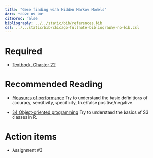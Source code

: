 ```yaml
---
title: "Gene finding with Hidden Markov Models"
date: "2020-09-08"
citeproc: false
bibliography: ../../static/bib/references.bib
csl: ../../static/bib/chicago-fullnote-bibliography-no-bib.csl
--- 
```



# Required 

- [Textbook, Chapter 22](https://r4ds.had.co.nz/model-intro.html)



# Recommended Reading

- [Measures of performance](https://en.wikipedia.org/wiki/Sensitivity_and_specificity#:~:text=In%20medical%20diagnosis%2C%20test%20sensitivity,disease%20(true%20negative%20rate).) Try to understand the basic definitions of accuracy, sensitivity, specificity, true/false positive/negative.


- [S4 Object-oriented programming](https://www.cyclismo.org/tutorial/R/s4Classes.html) Try to understand the basics of S3 classes in R.

# Action items  

- Assignment #3

